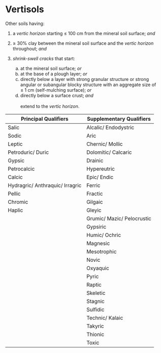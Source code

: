 # Vertisols {#key-vertisols}

::: grid
::: g-col-4
Other soils having:

1.  a *vertic horizon* starting ≤ 100 cm from the mineral soil surface; *and*

2.  ≥ 30% clay between the mineral soil surface and the *vertic horizon* throughout; *and*

3.  *shrink-swell cracks* that start:

    a.  at the mineral soil surface; *or*
    b.  at the base of a plough layer; *or*
    c.  directly below a layer with strong granular structure or strong angular or subangular blocky structure with an aggregate size of ≤ 1 cm (self-mulching surface); *or*
    d.  directly below a surface crust; *and* \
        \
        extend to the *vertic horizon*.
:::

::: g-col-8
| Principal Qualifiers             | Supplementary Qualifiers    |
|----------------------------------|-----------------------------|
| Salic                            | Alcalic/ Endodystric        |
| Sodic                            | Aric                        |
| Leptic                           | Chernic/ Mollic             |
| Petroduric/ Duric                | Dolomitic/ Calcaric         |
| Gypsic                           | Drainic                     |
| Petrocalcic                      | Hypereutric                 |
| Calcic                           | Epic/ Endic                 |
| Hydragric/ Anthraquic/ Irragric  | Ferric                      |
| Pellic                           | Fractic                     |
| Chromic                          | Gilgaic                     |
| Haplic                           | Gleyic                      |
|                                  | Grumic/ Mazic/ Pelocrustic  |
|                                  | Gypsiric                    |
|                                  | Humic/ Ochric               |
|                                  | Magnesic                    |
|                                  | Mesotrophic                 |
|                                  | Novic                       |
|                                  | Oxyaquic                    |
|                                  | Pyric                       |
|                                  | Raptic                      |
|                                  | Skeletic                    |
|                                  | Stagnic                     |
|                                  | Sulfidic                    |
|                                  | Technic/ Kalaic             |
|                                  | Takyric                     |
|                                  | Thionic                     |
|                                  | Toxic                       |
:::
:::
